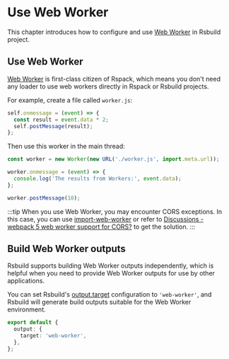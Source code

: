 # Use Web Worker

This chapter introduces how to configure and use [Web Worker](https://developer.mozilla.org/en-US/docs/Web/API/Web_Workers_API/Using_web_workers) in Rsbuild project.


<WebWorker />

## Use Web Worker

[Web Worker](https://developer.mozilla.org/en-US/docs/Web/API/Web_Workers_API/Using_web_workers) is first-class citizen of Rspack, which means you don't need any loader to use web workers directly in Rspack or Rsbuild projects.

For example, create a file called `worker.js`:

```js title=worker.js
self.onmessage = (event) => {
  const result = event.data * 2;
  self.postMessage(result);
};
```

Then use this worker in the main thread:

```js
const worker = new Worker(new URL('./worker.js', import.meta.url));

worker.onmessage = (event) => {
  console.log('The results from Workers:', event.data);
};

worker.postMessage(10);
```

:::tip
When you use Web Worker, you may encounter CORS exceptions. In this case, you can use [import-web-worker](https://github.com/jantimon/remote-web-worker) or refer to [Discussions - webpack 5 web worker support for CORS?](https://github.com/webpack/webpack/discussions/14648) to get the solution.
:::

## Build Web Worker outputs

Rsbuild supports building Web Worker outputs independently, which is helpful when you need to provide Web Worker outputs for use by other applications.

You can set Rsbuild's [output.target](/config/output/target) configuration to `'web-worker'`, and Rsbuild will generate build outputs suitable for the Web Worker environment.

```ts
export default {
  output: {
    target: 'web-worker',
  },
};
```

